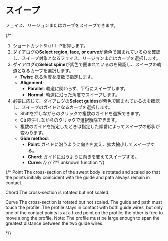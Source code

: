 

# スイープ

<Reference shortcut="Shift-P" command="Sweep" button="" />

フェイス、リージョンまたはカーブをスイープできます。

{/* 
1. ショートカット<kbd>Shift-P</kbd>を押します。
2. ダイアログの**Select region, face, or curve**が紫色で囲まれているのを確認し、スイープ対象となるフェイス、リージョンまたはカーブを選択します。
3. ダイアログの**Select spine**が紫色で囲まれているのを確認し、スイープの軌道となるカーブを選択します。
    - **Twist**: 捻る角度を度数で指定します。
    - **Alignment**: 
        - **Parallel**: 軌道に関わらず、平行にスイープします。
        - **Normal**: 軌道に沿った角度でスイープします。
4. 必要に応じて、ダイアログの**Select guides**が紫色で囲まれているのを確認し、スイープのガイドとなるカーブを選択します。
    - Shiftを押しながらのクリックで複数のガイドを選択できます。
    - Ctrlを押しながらのクリックで選択解除できます。
    - 複数のガイドを指定したときは指定した順番によってスイープの形状が変わります。
    - **Gide method**:
        - **Point**: ガイドに沿うように向きを変え、拡大縮小してスイープする。
        - **Chord**: ガイドに沿うように向きを変えてスイープする。
        - **Curve**: */}  {/* ??? unknown function */}



{/*
Point
The cross-section of the swept body is rotated and scaled so that the points initially coincident with the guide and path always remain in contact.

Chord
The cross-section is rotated but not scaled.

Curve
The cross-section is rotated but not scaled. The guide and path must touch the profile. The profile stays in contact with both guide wires, but only one of the contact points is at a fixed
point on the profile; the other is free to move along the profile.
Note: The profile must be large enough to span the greatest distance between the two guide wires.

*/}

